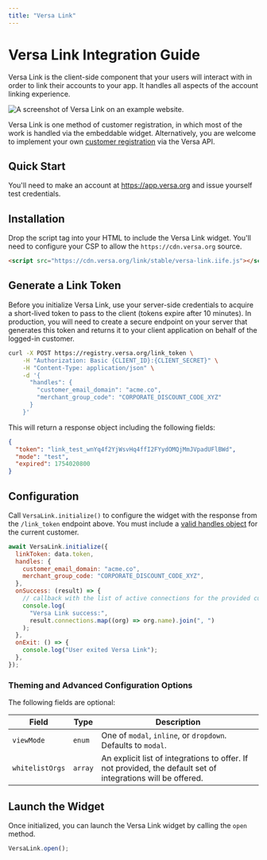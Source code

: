```yaml
---
title: "Versa Link"
---
```


# Versa Link Integration Guide

Versa Link is the client-side component that your users will interact with in order to link their accounts to your app. It handles all aspects of the account linking experience.

![A screenshot of Versa Link on an example website.](https://raw.githubusercontent.com/versa-protocol/docs/main/assets/versa_link.png)

Versa Link is one method of customer registration, in which most of the work is handled via the embeddable widget. Alternatively, you are welcome to implement your own [customer registration](/customer_registration) via the Versa API.

## Quick Start

You'll need to make an account at https://app.versa.org and issue yourself test credentials.

## Installation

Drop the script tag into your HTML to include the Versa Link widget. You'll need to configure your CSP to allow the `https://cdn.versa.org` source.

```html
<script src="https://cdn.versa.org/link/stable/versa-link.iife.js"></script>
```

## Generate a Link Token

Before you initialize Versa Link, use your server-side credentials to acquire a short-lived token to pass to the client (tokens expire after 10 minutes).
In production, you will need to create a secure endpoint on your server that generates this token and returns it to your client application on behalf of the logged-in customer.

```bash
curl -X POST https://registry.versa.org/link_token \
    -H "Authorization: Basic {CLIENT_ID}:{CLIENT_SECRET}" \
    -H "Content-Type: application/json" \
    -d '{
      "handles": {
        "customer_email_domain": "acme.co",
        "merchant_group_code": "CORPORATE_DISCOUNT_CODE_XYZ"
      }
    }'
```

This will return a response object including the following fields:

```json
{
  "token": "link_test_wnYq4f2YjWsvHq4ffI2FYydOMQjMmJVpadUFlBWd",
  "mode": "test",
  "expired": 1754020800
}
```

## Configuration

Call `VersaLink.initialize()` to configure the widget with the response from the `/link_token` endpoint above. You must include a [valid handles object](/sending#handles-object) for the current customer.

```js
await VersaLink.initialize({
  linkToken: data.token,
  handles: {
    customer_email_domain: "acme.co",
    merchant_group_code: "CORPORATE_DISCOUNT_CODE_XYZ",
  },
  onSuccess: (result) => {
    // callback with the list of active connections for the provided customer handles
    console.log(
      "Versa Link success:",
      result.connections.map((org) => org.name).join(", ")
    );
  },
  onExit: () => {
    console.log("User exited Versa Link");
  },
});
```

### Theming and Advanced Configuration Options

The following fields are optional:

| Field           | Type    | Description                                                                                                  |
| --------------- | ------- | ------------------------------------------------------------------------------------------------------------ |
| `viewMode`      | `enum`  | One of `modal`, `inline`, or `dropdown`. Defaults to `modal`.                                                |
| `whitelistOrgs` | `array` | An explicit list of integrations to offer. If not provided, the default set of integrations will be offered. |

## Launch the Widget

Once initialized, you can launch the Versa Link widget by calling the `open` method.

```js
VersaLink.open();
```
